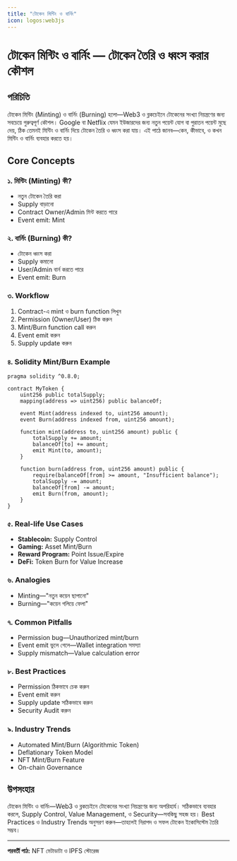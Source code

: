```yaml
---
title: "টোকেন মিন্টিং ও বার্নিং"
icon: logos:web3js
---
```


# টোকেন মিন্টিং ও বার্নিং — টোকেন তৈরি ও ধ্বংস করার কৌশল

## পরিচিতি

টোকেন মিন্টিং (Minting) ও বার্নিং (Burning) হলো—Web3 ও ব্লকচেইনে টোকেনের সংখ্যা নিয়ন্ত্রণের জন্য সবচেয়ে গুরুত্বপূর্ণ কৌশল। Google বা Netflix যেমন ইউজারদের জন্য নতুন পয়েন্ট যোগ বা পুরাতন পয়েন্ট মুছে দেয়, ঠিক তেমনই মিন্টিং ও বার্নিং দিয়ে টোকেন তৈরি ও ধ্বংস করা যায়। এই পাঠে জানব—কেন, কীভাবে, ও কখন মিন্টিং ও বার্নিং ব্যবহার করতে হয়।

## Core Concepts

### ১. মিন্টিং (Minting) কী?
- নতুন টোকেন তৈরি করা
- Supply বাড়ানো
- Contract Owner/Admin মিন্ট করতে পারে
- Event emit: Mint

### ২. বার্নিং (Burning) কী?
- টোকেন ধ্বংস করা
- Supply কমানো
- User/Admin বার্ন করতে পারে
- Event emit: Burn

### ৩. Workflow
1. Contract-এ mint ও burn function লিখুন
2. Permission (Owner/User) ঠিক করুন
3. Mint/Burn function call করুন
4. Event emit করুন
5. Supply update করুন

### ৪. Solidity Mint/Burn Example
```solidity
pragma solidity ^0.8.0;

contract MyToken {
    uint256 public totalSupply;
    mapping(address => uint256) public balanceOf;

    event Mint(address indexed to, uint256 amount);
    event Burn(address indexed from, uint256 amount);

    function mint(address to, uint256 amount) public {
        totalSupply += amount;
        balanceOf[to] += amount;
        emit Mint(to, amount);
    }

    function burn(address from, uint256 amount) public {
        require(balanceOf[from] >= amount, "Insufficient balance");
        totalSupply -= amount;
        balanceOf[from] -= amount;
        emit Burn(from, amount);
    }
}
```

### ৫. Real-life Use Cases
- **Stablecoin:** Supply Control
- **Gaming:** Asset Mint/Burn
- **Reward Program:** Point Issue/Expire
- **DeFi:** Token Burn for Value Increase

### ৬. Analogies
- Minting—"নতুন কয়েন ছাপানো"
- Burning—"কয়েন গলিয়ে ফেলা"

### ৭. Common Pitfalls
- Permission bug—Unauthorized mint/burn
- Event emit ভুলে গেলে—Wallet integration সমস্যা
- Supply mismatch—Value calculation error

### ৮. Best Practices
- Permission ঠিকভাবে চেক করুন
- Event emit করুন
- Supply update সঠিকভাবে করুন
- Security Audit করুন

### ৯. Industry Trends
- Automated Mint/Burn (Algorithmic Token)
- Deflationary Token Model
- NFT Mint/Burn Feature
- On-chain Governance

## উপসংহার

টোকেন মিন্টিং ও বার্নিং—Web3 ও ব্লকচেইনে টোকেনের সংখ্যা নিয়ন্ত্রণের জন্য অপরিহার্য। সঠিকভাবে ব্যবহার করলে, Supply Control, Value Management, ও Security—সবকিছু সহজ হয়। Best Practices ও Industry Trends অনুসরণ করুন—তাহলেই নিরাপদ ও সফল টোকেন ইকোসিস্টেম তৈরি সম্ভব।

---

**পরবর্তী পাঠ:** NFT মেটাডাটা ও IPFS স্টোরেজ
